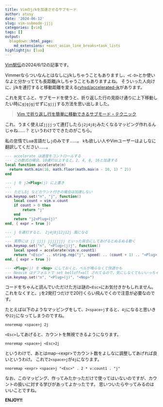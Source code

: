 ```yaml
---
title: Vimのj/kを加速させるサブモード
author: atusy
date: '2024-06-12'
slug: vim-submode-jjjj
categories: [vim]
tags: []
output:
  blogdown::html_page:
    md_extensions: +east_asian_line_breaks+task_lists
highlightjs: [lua]
---
```


[Vim駅伝](https://vim-jp.org/ekiden/)の2024/6/12の記事です。

Vimmerならついなんとはなしにj/kしちゃうこともありますし、`<C-D>`とか使いなよと分かってても長距離j/kしちゃうこともありますよね。
そういった人向けに、j/kを連打すると移動距離を変える[ryhsd/accelerated-jk](https://github.com/rhysd/accelerated-jk)があります。

これを見てふと、サブモードを使うと、折り返した行の見掛け通りに上下移動したい時に`gjgjgj`せずに`gjjj`する方法を思い出しました。

> [Vim で折り返し行を簡単に移動できるサブモード・テクニック](https://zenn.dev/mattn/articles/83c2d4c7645faa)

これ、うまく使えば`jjjj`って連打したら`j2j4j8j`みたくなるマッピング作れるんじゃね……？
というわけでできたのがこちら。

私の怠惰でLua言語だし`j`のみです……。
`k`も欲しい人やVimユーザーはよしなに翻訳してください……。

```lua
--- accelerate は速度をコントロールする
--- この数式の場合、10連打以上すると、2, 4, 8, 16と加速する
local function accelerate(n)
  return math.min(16, math.floor(math.max(n - 10, 1) ^ 2))
end

--- j を j2<Plug>(j) に上書き
---
--- ただし5j などカウント付きの場合は加速しない
vim.keymap.set("n", "j", function()
	local count = vim.v.count
	if count > 0 then
		return "j"
	end
	return "j2<Plug>(j)"
end, { expr = true })

--- j を連打すると、 2j4j8j12j12j 風になる
---
--- 実際には jj jjjj jjjjjjjj といった具合にしてあげるとぬるぬる動く
vim.keymap.set("n", "<Plug>(j)j", function()
	local speed = accelerate(vim.v.count1)
	return "<Esc>" .. string.rep("j", speed) .. (count + 1) .. "<Plug>(j)"
end, { expr = true })

--- <Plug>(j) を <Nop> にしておくと、ベルが鳴らなくて快適かも
--- Neovim はデフォルトで set belloff=all されてるので、気にしなくてもいいっちゃいい
vim.keymap.set("n", "<Plug>(j)", "<Nop>")
```

コードをちゃんと読んでいただけた方は謎の`<Esc>`にお気付きかもしれません。
これをなくすと、`j`を2発打つだけで20行くらい飛んでくので注意が必要なのです。

たとえば以下のようなマッピングをして、`2<space>j`すると、`4j`になると思いきや`22j`になってしまうのですね。

``` vim
nnoremap <space>j 2j
```

`<Esc>`してあげると、カウントを無視できるようになります。

``` vim
nnoremap <space>j <Esc>2j
```

というわけで、あとはmap-\<expr\>でカウント数をよしなに調整してあげれば良いというわけ。
これで`2<space>j`が`4j`になります。

``` vim
nnoremap <expr> <space>j "<Esc>" . 2 * v:count1 . "j"
```

なお、このマッピング、作ってみたかっただけで使ってはいないのですが、カウントの扱いに対する学びがあってよかったです。
思いついたらやってみるのはいいことですね。

**ENJOY!!**
